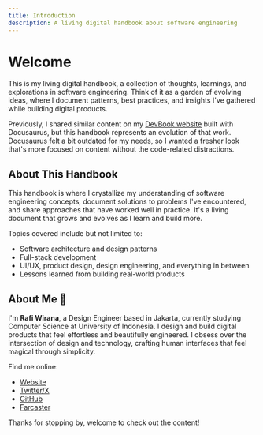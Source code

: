 ```yaml
---
title: Introduction
description: A living digital handbook about software engineering
---
```


# Welcome

This is my living digital handbook, a collection of thoughts, learnings, and explorations in software engineering.
Think of it as a garden of evolving ideas, where I document patterns, best practices, and insights I've gathered while building digital products.

Previously, I shared similar content on my [DevBook website](https://devnook.vercel.app/) built with Docusaurus, but this handbook represents an evolution of that work. Docusaurus felt a bit outdated for my needs, so I wanted a fresher look that's more focused on content without the code-related distractions.

## About This Handbook

This handbook is where I crystallize my understanding of software engineering concepts, document solutions to problems I've encountered, and share approaches that have worked well in practice. 
It's a living document that grows and evolves as I learn and build more.

Topics covered include but not limited to:
- Software architecture and design patterns
- Full-stack development
- UI/UX, product design, design engineering, and everything in between
- Lessons learned from building real-world products

## About Me 👋

I'm **Rafi Wirana**, a Design Engineer based in Jakarta, currently studying Computer Science at University of Indonesia. 
I design and build digital products that feel effortless and beautifully engineered. 
I obsess over the intersection of design and technology, crafting human interfaces that feel magical through simplicity.

Find me online:
- [Website](https://www.rafiwirana.co/)
- [Twitter/X](https://x.com/arayyye)
- [GitHub](https://github.com/ahmadrafidev)
- [Farcaster](https://farcaster.xyz/arayyye)

Thanks for stopping by, welcome to check out the content!
